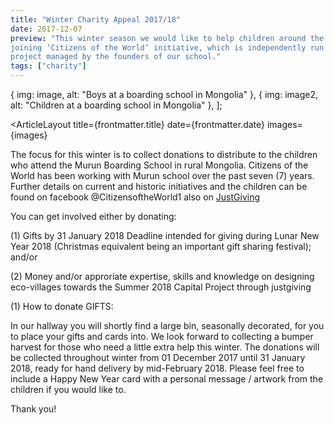 ```yaml
---
title: "Winter Charity Appeal 2017/18"
date: 2017-12-07
preview: "This winter season we would like to help children around the world by
joining ‘Citizens of the World’ initiative, which is independently run and
project managed by the founders of our school."
tags: ["charity"]
---
```


  { img: image, alt: "Boys at a boarding school in Mongolia" },
{ img: image2, alt: "Children at a boarding school in Mongolia" },
];

<ArticleLayout
title={frontmatter.title}
date={frontmatter.date}
images={images}
>

The focus for this winter is to collect donations to distribute to the children
who attend the Murun Boarding School in rural Mongolia. Citizens of the World
has been working with Murun school over the past seven (7) years. Further
details on current and historic initiatives and the children can be found on
facebook @CitizensoftheWorld1 also on
[JustGiving](https://www.justgiving.com/crowdfunding/citizens-of-the-world)

You can get involved either by donating:

(1) Gifts by 31 January 2018 Deadline intended for giving during Lunar New Year 2018 (Christmas equivalent being an important gift sharing festival); and/or

(2) Money and/or approriate expertise, skills and knowledge on designing eco-villages towards the Summer 2018 Capital Project through justgiving  

(1) How to donate GIFTS:

In our hallway you will shortly find a large bin, seasonally decorated, for you
to place your gifts and cards into. We look forward to collecting a bumper
harvest for those who need a little extra help this winter. The donations will
be collected throughout winter from 01 December 2017 until 31 January 2018,
ready for hand delivery by mid-February 2018. Please feel free to include a
Happy New Year card with a personal message / artwork from the children if you
would like to.

Thank you!
</ArticleLayout>
